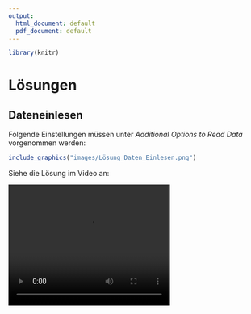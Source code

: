 ```yaml
---
output:
  html_document: default
  pdf_document: default
---
```


```r
library(knitr)
```

# Lösungen{#lösungen}

## Dateneinlesen
Folgende Einstellungen müssen unter *Additional Options to Read Data* vorgenommen werden:

```r
include_graphics("images/Lösung_Daten_Einlesen.png")
```

Siehe die Lösung im Video an:

<video width="320" height="240" controls>
  <source src="screenvideos/Daten_Einlesen.mp4" type="video/mp4">
  
## Einfache lineare Regression
### A)
Erwartungswerte unter den verschiedenen Behandlungsarten:
$\small E(Y|X=0)=30.5$  
$\small E(Y|X=1)=45.9$  
$\small E(Y|X=2)=52.3$  

Unterschiede zwischen den Behandlungsarten:
$\small E(Y|X=1)$ vs. $\small E(Y|X=0)$ entspricht g100: 15.36
$\small E(Y|X=2)$ vs. $\small E(Y|X=0)$ entspricht g200: 21.78
$\small E(Y|X=2)$ vs. $\small E(Y|X=1)$ entspricht g200 nach Wechsel der Referenzgruppe: 6.42

Siehe die Lösung im Video an:

<video width="320" height="240" controls>
  <source src="screenvideos/einfach_Lösung.mp4" type="video/mp4">

### B)
Unter *Average Effects* im Hauptoutput finden sich die absoluten und die (an der Standardabweichung der AV in der Kontrollgruppe) standardisierten durchschnittlichen Effekte.

$\small Effect Size = \frac{Estimate}{SD_{YinKontrollgruppe}}$

$\small 1.63 \approx  \frac{15.4}{9.44}$ oder $\small 2.31 \approx  \frac{21.8}{9.44}$
Daraus Folgt: $\small SD_{YinKontrollgruppe} \approx 9.44$

## Zweifache lineare Regression
### A)

1. Bedingte Erwartungswerte:
  + $\small E(Y|X=0,K=0)=29.228$
  + $\small E(Y|X=0,K=1)=32.3$
  + $\small E(Y|X=1,K=0)=44.608$
  + $\small E(Y|X=1,K=1)=47.679$
  + $\small E(Y|X=2,K=0)=51.102$
  + $\small E(Y|X=2,K=1)=54.173$
2. Effekt von Behandlungsart 1 im Vergleich zu Behandlungsart 0: $\small g_{100}=15.38$, $\small p<0.05$
3. Effekt von Behandlungsart 2 im Vergleich zu Behandlungsart 0: $\small g_{200}=21.874$, $\small p<0.05$
4. Effekt der Kovariaten: $\small g_{010}=3.072$, $\small p<0.05$

Siehe die Lösung im Video an:

<video width="320" height="240" controls>
  <source src="screenvideos/zweifach_K_Lösung.mp4" type="video/mp4">

### B){#zstandlösung}

*Subjektive soziale Unterstützung* z-standardisieren: $\small X_{z-stand.}=\frac{X-\bar{X}}{SD_X}$   
Wie du eine Variable z-standardisierst kannst dir auch in folgenden Videos ansehen:

Detailliertes Video zur z-Standardisierung von Variablen mit R:

<video width="320" height="240" controls>
  <source src="screenvideos/z_Standardisierung_R.mp4" type="video/mp4">
</video>


Video zur z-Standardisierung von Variablen mit Excel:

<video width="320" height="240" controls>
  <source src="screenvideos/z_Standardisierung_Excel.mp4" type="video/mp4">
</video>


Ansonsten ist die Aufgabe äquivalent zu lösen wie Aufgabe 1 zur zweifachen linearen Regression. Achte darauf, die z-standardisierte Variable unter *Continuous Covariates Z* einzugeben und unter Interactions *No interactions* auszuwählen.

1. Bedingte Erwartungswerte:
  + $\small E(Y|X=0,Z_1=\bar{Z_1}=0)=30.673     $
  + $\small E(Y|X=0,Z_1=\bar{Z_1}+SD_{Z_1}=1)=33.582     $
  + $\small E(Y|X=1,Z_1=\bar{Z_1}=0)=45.531     $
  + $\small E(Y|X=1,Z_1=\bar{Z_1}+SD_{Z_1}=1)=48.441     $
  + $\small E(Y|X=2,Z_1=\bar{Z_1}=0)=52.556$
  + $\small E(Y|X=2,Z_1=\bar{Z_1}+SD_{Z_1}=1)=55.466$
2. Der Effekt von Behandlungsart 1 im Vergleich zu Behandlungsart 0: $\small g_{100}=14.859$, signifikant da $\small p<0.05$
3. Der Effekt von Behandlungsart 2 im Vergleich zu Behandlungsart 0: $\small g_{200}=21.884$, signifikant da $\small p<0.05$
4. Der Effekt einer Änderung der Kovariaten um plus 1,5 Standardabweichungen berechnet sich durch $\small g_{001}\times 1.5=4,3635$ (Aufgrund der z-Standardisierung der Kovariate entspricht g001 dem Effekt der Steigerung um eine Standardabweichung). Der Effekt ist signifikant, da $\small p_{g_{001}}<0.05$

## Bedingte lineare Regression

### A)

1. Es gibt eine signifikante Interaktion, der Parameter g101 wird signifikant, der Parameter g201 wird allerdings nicht signifikant. Dies bedeutet: Bei Behandlungsart 1 hat die Kovariaten Ausprägung einen Effekt auf den Gesundheitsscore, der über den Effekt der Kovariate in der Kontrollgruppe hinausgeht, der Effekt der Kovariaten bei Behandlungsart 2 weicht nicht signifikant vom Effekt der Kovariaten in der Kontrollbedingung ab. Ein Patient, der mit Behandlungsart 1 behandelt wird und eine Kovariaten ausprägung von $\small z_1 = \bar{Z_1}+SD_{Z1}$ hat, hat geschätzt einen um $\small g_{001}+g_{101}=4.789$ Punkte höheren Gesundheitsscore, als ein Patient mit durchschnittlicher Kovariaten-Ausprägung, der mit der selben Behandlungsmethode behandelt wurde.
2. Der Intercept-Parameter g000 ist in beiden Fällen identisch, die Parameter, die die Effekte von Treatment und/oder Kovariate abbilden verändern sich aber abhängig davon, ob eine Interaktion zwischen Treatment und Kovariate geschätzt wird. Da eine Interaktion vorliegt (die Kovariate hat unter Behandlungsart 1 größere Auswirkungen auf den Gesundheitsscore als in der Kontrollgruppe), macht die zweifache lineare Regression falsche Annahmen, ihre Parameter sind dementsprechend weniger Vertrauenswürdig als die der bedingten linearen Regression.

Siehe die Lösung im Video an:

<video width="320" height="240" controls>
  <source src="screenvideos/bedingt1_Lösung.mp4" type="video/mp4">

### B)

3. $\small E(Y|X=1,Z'_1=1.784)=53.837$          
4. $\small E(Y|X=0,Z'_1=1.784)=34.455 < E(Y|X=1,Z'_1=1.784)=53.837 <l E(Y|X=2,Z'_1=1.784)=55.273$: Wir würden dem Patienten Behandlungsart 2 empfehlen, da diese den höchsten Erwartungswert erwarten lässt.

Siehe die Lösung im Video an:

<video width="320" height="240" controls>
  <source src="screenvideos/bedingt2_Lösung.mp4" type="video/mp4">
  
## Plots

Die bedingte lineare Regression erlaubt einen linearen Einfluss der Kovariaten auf die Effektfunktion: Behandlungsart 1 wirkt um so stärker, je höher die Ausprägung der Kovariaten bei behandelten Patienten ist. Die zweifache lineare Regression erlaubt lediglich einen konstanten Einfluss der Kovariaten auf die Behandlungsart. Die Effektfunktion verändert sich nicht in Abhängigkeit der Kovariaten-Ausprägung, sondern wird für alle Patienten gleich geschätzt.

Höre dir die Erklärung im Video an:

<video width="320" height="240" controls>
  <source src="screenvideos/plots_Lösung.mp4" type="video/mp4">